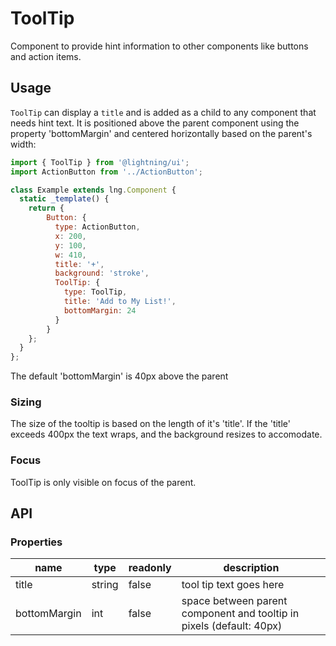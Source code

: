 
# ToolTip

Component to provide hint information to other components like buttons and action items.

## Usage

`ToolTip` can display a `title` and is added as a child to any component that needs hint text.  It is positioned above the parent component using the property 'bottomMargin' and centered horizontally based on the parent's width:

```js
import { ToolTip } from '@lightning/ui';
import ActionButton from '../ActionButton';

class Example extends lng.Component {
  static _template() {
    return {
        Button: {
          type: ActionButton,
          x: 200,
          y: 100,
          w: 410,
          title: '+',
          background: 'stroke',
          ToolTip: {
            type: ToolTip,
            title: 'Add to My List!',
            bottomMargin: 24
          }
        }
    };
  }
};
```

<Preview>
  <Story id="tooltip--basic" />
</Preview>

The default 'bottomMargin' is 40px above the parent

### Sizing

The size of the tooltip is based on the length of it's 'title'.  If the 'title' exceeds 400px the text wraps, and the background resizes to accomodate.

### Focus

ToolTip is only visible on focus of the parent.

## API

### Properties

name|type|readonly|description
--|--|--|--
title|string|false|tool tip text goes here
bottomMargin|int|false|space between parent component and tooltip in pixels (default: 40px)

